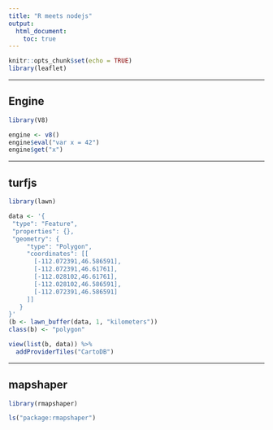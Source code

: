 ```yaml
---
title: "R meets nodejs"
output:
  html_document:
    toc: true
---
```


```r
knitr::opts_chunk$set(echo = TRUE)
library(leaflet)
```

-----

## Engine

```r
library(V8)

engine <- v8()
engine$eval("var x = 42")
engine$get("x")
```

-----

## turfjs

```r
library(lawn)

data <- '{
 "type": "Feature",
 "properties": {},
 "geometry": {
     "type": "Polygon",
     "coordinates": [[
       [-112.072391,46.586591],
       [-112.072391,46.61761],
       [-112.028102,46.61761],
       [-112.028102,46.586591],
       [-112.072391,46.586591]
     ]]
   }
}'
(b <- lawn_buffer(data, 1, "kilometers"))
class(b) <- "polygon"

view(list(b, data)) %>%
  addProviderTiles("CartoDB")
```

-----

## mapshaper

```r
library(rmapshaper)

ls("package:rmapshaper")
```